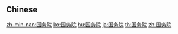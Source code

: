 ==Chinese==
{{zh-see|國務院}}

[[zh-min-nan:国务院]]
[[ko:国务院]]
[[hu:国务院]]
[[ja:国务院]]
[[th:国务院]]
[[zh:国务院]]